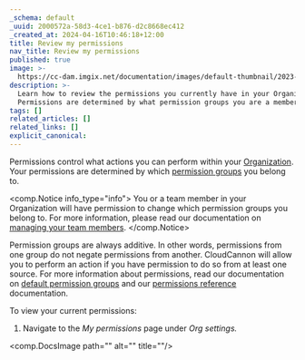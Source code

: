 ```yaml
---
_schema: default
_uuid: 2000572a-58d3-4ce1-b876-d2c8668ec412
_created_at: 2024-04-16T10:46:18+12:00
title: Review my permissions
nav_title: Review my permissions
published: true
image: >-
  https://cc-dam.imgix.net/documentation/images/default-thumbnail/2023-Q4/CloudCannon-Documentation-Thumbnail.png
description: >-
  Learn how to review the permissions you currently have in your Organization.
  Permissions are determined by what permission groups you are a member of.
tags: []
related_articles: []
related_links: []
explicit_canonical:
---
```

Permissions control what actions you can perform within your [Organization](/documentation/articles/what-is-an-organization/). Your permissions are determined by which [permission groups](/documentation/articles/default-permission-groups/) you belong to.

<comp.Notice info_type="info">
  You or a team member in your Organization will have permission to change which permission groups you belong to. For more information, please read our documentation on [managing your team members](/documentation/articles/managing-your-team-members/).
</comp.Notice>

Permission groups are always additive. In other words, permissions from one group do not negate permissions from another. CloudCannon will allow you to perform an action if you have permission to do so from at least one source. For more information about permissions, read our documentation on [default permission groups](/documentation/articles/default-permission-groups/) and our [permissions reference](/documentation/articles/permissions-reference/) documentation.

To view your current permissions:

1. Navigate to the *My permissions* page under *Org settings.*

<comp.DocsImage path="" alt="" title=""/>